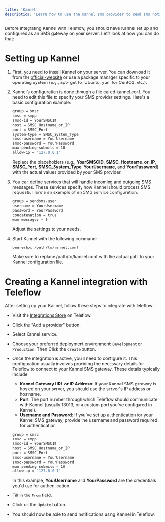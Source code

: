 ```yaml
---
title: 'Kannel'
description: 'Learn how to use the Kannel sms provider to send sms notifications using Teleflow'
---
```


Before integrating Kannel with Teleflow, you should have Kannel set up and configured as an SMS gateway on your server. Let’s look at how you can do that:

# Setting up Kannel

1. First, you need to install Kannel on your server. You can download it from the [official-website](https://www.kannel.org/download.shtml) or use a package manager specific to your operating system (e.g., apt- 
   get for Ubuntu, yum for CentOS, etc.).
2. Kannel's configuration is done through a file called kannel.conf. You need to edit this file to specify your SMS provider settings. Here's a basic configuration example:
   
   ```bash
   group = smsc
   smsc = smpp
   smsc-id = YourSMSCID
   host = SMSC_Hostname_or_IP
   port = SMSC_Port
   system-type = SMSC_System_Type
   smsc-username = YourUsername
   smsc-password = YourPassword
   max-pending-submits = 10
   allow-ip = "127.0.0.1"
   ```
   Replace the placeholders (e.g., **YourSMSCID**, **SMSC_Hostname_or_IP**, **SMSC_Port**, **SMSC_System_Type**, **YourUsername**, and **YourPassword**) with the actual values provided by your SMS provider.

3. You can define services that will handle incoming and outgoing SMS messages. These services specify how Kannel should process SMS requests. Here's an example of an SMS service configuration:
   
   ```bash 
   group = sendsms-user
   username = YourUsername
   password = YourPassword
   concatenation = true
   max-messages = 3
   ```
   Adjust the settings to your needs.

4. Start Kannel with the following command:
    
    ```bash
    bearerbox /path/to/kannel.conf
    ```
    Make sure to replace /path/to/kannel.conf with the actual path to your Kannel configuration file.

# Creating a Kannel integration with Teleflow

  After setting up your Kannel, follow these steps to integrate with teleflow:

- Visit the [Integrations Store](https://web.teleflow.khulnasoft.com/integrations?utm_campaign=docs-sms-kannel) on Teleflow.
- Click the "Add a provider" button.
- Select Kannel service.
- Choose your preferred deployment environment: `Development` or `Production`. Then Click the `Create` button.
- Once the integration is active, you'll need to configure it. This configuration usually involves providing the necessary details for Teleflow to connect to your Kannel SMS gateway. These details typically include:

  - **Kannel Gateway URL or IP Address**: If your Kannel SMS gateway is hosted on your server, you should use the server's IP address or hostname.
  - **Port**: The port number through which Teleflow should communicate with Kannel (usually 13013, or a custom port you've configured in Kannel).
  - **Username and Password**: If you've set up authentication for your Kannel SMS gateway, provide the username and password required for authentication:

   ```bash
   group = smsc
   smsc = smpp
   smsc-id = YourSMSCID
   host = SMSC_Hostname_or_IP
   port = SMSC_Port
   smsc-username = YourUsername
   smsc-password = YourPassword
   max-pending-submits = 10
   allow-ip = "127.0.0.1"
   ```
   In this example, **YourUsername** and **YourPassword** are the credentials you'd use for authentication.

- Fill in the `From` field.
- Click on the `Update` button.
- You should now be able to send notifications using Kannel in Teleflow.





